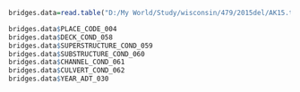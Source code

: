 ```r
bridges.data=read.table("D:/My World/Study/wisconsin/479/2015del/AK15.txt",sep=",",header=TRUE)

bridges.data$PLACE_CODE_004
bridges.data$DECK_COND_058
bridges.data$SUPERSTRUCTURE_COND_059
bridges.data$SUBSTRUCTURE_COND_060
bridges.data$CHANNEL_COND_061
bridges.data$CULVERT_COND_062
bridges.data$YEAR_ADT_030
```


